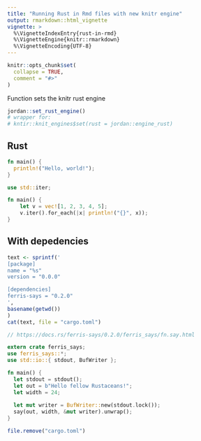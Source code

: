 ```yaml
---
title: "Running Rust in Rmd files with new knitr engine"
output: rmarkdown::html_vignette
vignette: >
  %\VignetteIndexEntry{rust-in-rmd}
  %\VignetteEngine{knitr::rmarkdown}
  %\VignetteEncoding{UTF-8}
---
```


```r
knitr::opts_chunk$set(
  collapse = TRUE,
  comment = "#>"
)
```

Function sets the knitr rust engine

```r
jordan::set_rust_engine()
# wrapper for: 
# kntir::knit_engines$set(rust = jordan::engine_rust)
```


## Rust

```rust
fn main() {
  println!("Hello, world!");
}
```

```rust
use std::iter;

fn main() {
    let v = vec![1, 2, 3, 4, 5];
    v.iter().for_each(|x| println!("{}", x));
}
```

## With depedencies

```r
text <- sprintf('
[package]
name = "%s"
version = "0.0.0"

[dependencies]
ferris-says = "0.2.0"
',
basename(getwd())
)
cat(text, file = "cargo.toml")
```

```rust
// https://docs.rs/ferris-says/0.2.0/ferris_says/fn.say.html

extern crate ferris_says;
use ferris_says::*;
use std::io::{ stdout, BufWriter };

fn main() {
  let stdout = stdout();
  let out = b"Hello fellow Rustaceans!";
  let width = 24;
  
  let mut writer = BufWriter::new(stdout.lock());
  say(out, width, &mut writer).unwrap();
}
```

```r
file.remove("cargo.toml")
```

